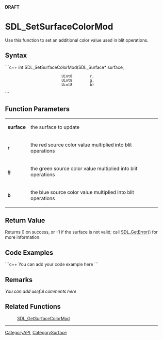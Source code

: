 <!-- pragma section-numbers off -->
<!-- pragma disable-camelcase -->
'''DRAFT'''

= SDL_SetSurfaceColorMod =
Use this function to set an additional color value used in blit operations.


== Syntax ==
```c++
int SDL_SetSurfaceColorMod(SDL_Surface* surface,
                           Uint8        r,
                           Uint8        g,
                           Uint8        b)
```

== Function Parameters ==
{|
|'''surface'''
|the surface to update
|-
|'''r'''
|the red source color value multiplied into blit operations
|-
|'''g'''
|the green source color value multiplied into blit operations
|-
|'''b'''
|the blue source color value multiplied into blit operations
|}

== Return Value ==
Returns 0 on success, or -1 if the surface is not valid; call [[SDL_GetError]]() for more information.

== Code Examples ==
```c++
You can add your code example here
```

== Remarks ==
''You can add useful comments here''

== Related Functions ==
:[[SDL_GetSurfaceColorMod]]

----
[[CategoryAPI]], [[CategorySurface]]
